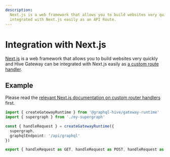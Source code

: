 ```yaml
---
description:
  Next.js is a web framework that allows you to build websites very quickly and Hive Gateway can be
  integrated with Next.js easily as an API Route.
---
```



# Integration with Next.js

[Next.js](https://nextjs.org) is a web framework that allows you to build websites very quickly and
Hive Gateway can be integrated with Next.js easily as
[a custom route handler](https://nextjs.org/docs/app/building-your-application/routing/router-handlers).

## Example

Please read the
[relevant Next.js documentation on custom router handlers](https://nextjs.org/docs/app/building-your-application/routing/router-handlers)
first.

```ts filename="app/api/route.ts"
import { createGatewayRuntime } from '@graphql-hive/gateway-runtime'
import { supergraph } from './my-supergraph'

const { handleRequest } = createGatewayRuntime({
  supergraph,
  graphqlEndpoint: '/api/graphql'
})

export { handleRequest as GET, handleRequest as POST, handleRequest as OPTIONS }
```
